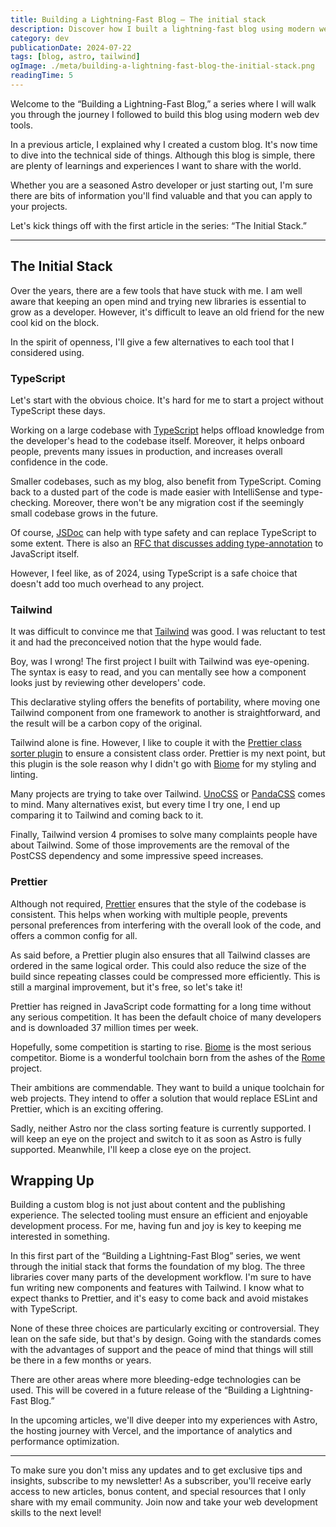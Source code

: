 ```yaml
---
title: Building a Lightning-Fast Blog — The initial stack
description: Discover how I built a lightning-fast blog using modern web dev tools like TypeScript, Tailwind, and Prettier. Join the journey!
category: dev
publicationDate: 2024-07-22
tags: [blog, astro, tailwind]
ogImage: ./meta/building-a-lightning-fast-blog-the-initial-stack.png
readingTime: 5
---
```



Welcome to the “Building a Lightning-Fast Blog,” a series where I will walk you through the journey I followed to build this blog using modern web dev tools.

In a previous article, I explained why I created a custom blog. It's now time to dive into the technical side of things. Although this blog is simple, there are plenty of learnings and experiences I want to share with the world.

Whether you are a seasoned Astro developer or just starting out, I'm sure there are bits of information you'll find valuable and that you can apply to your projects.

Let's kick things off with the first article in the series: “The Initial Stack.”

---

## The Initial Stack

Over the years, there are a few tools that have stuck with me. I am well aware that keeping an open mind and trying new libraries is essential to grow as a developer. However, it's difficult to leave an old friend for the new cool kid on the block.

In the spirit of openness, I'll give a few alternatives to each tool that I considered using.

### TypeScript

Let's start with the obvious choice. It's hard for me to start a project without TypeScript these days.

Working on a large codebase with [TypeScript](https://www.typescriptlang.org/) helps offload knowledge from the developer's head to the codebase itself. Moreover, it helps onboard people, prevents many issues in production, and increases overall confidence in the code.

Smaller codebases, such as my blog, also benefit from TypeScript. Coming back to a dusted part of the code is made easier with IntelliSense and type-checking. Moreover, there won't be any migration cost if the seemingly small codebase grows in the future.

Of course, [JSDoc](https://jsdoc.app/) can help with type safety and can replace TypeScript to some extent. There is also an [RFC that discusses adding type-annotation](https://devblogs.microsoft.com/typescript/a-proposal-for-type-syntax-in-javascript/) to JavaScript itself.

However, I feel like, as of 2024, using TypeScript is a safe choice that doesn't add too much overhead to any project.

### Tailwind

It was difficult to convince me that [Tailwind](https://tailwindcss.com/) was good. I was reluctant to test it and had the preconceived notion that the hype would fade.

Boy, was I wrong! The first project I built with Tailwind was eye-opening. The syntax is easy to read, and you can mentally see how a component looks just by reviewing other developers' code.

This declarative styling offers the benefits of portability, where moving one Tailwind component from one framework to another is straightforward, and the result will be a carbon copy of the original.

Tailwind alone is fine. However, I like to couple it with the [Prettier class sorter plugin](https://tailwindcss.com/blog/automatic-class-sorting-with-prettier) to ensure a consistent class order. Prettier is my next point, but this plugin is the sole reason why I didn't go with [Biome](https://biomejs.dev/) for my styling and linting.

Many projects are trying to take over Tailwind. [UnoCSS](https://unocss.dev/) or [PandaCSS](https://panda-css.com/) comes to mind. Many alternatives exist, but every time I try one, I end up comparing it to Tailwind and coming back to it.

Finally, Tailwind version 4 promises to solve many complaints people have about Tailwind. Some of those improvements are the removal of the PostCSS dependency and some impressive speed increases.

<InlineNewsletter />

### Prettier

Although not required, [Prettier](https://prettier.io/) ensures that the style of the codebase is consistent. This helps when working with multiple people, prevents personal preferences from interfering with the overall look of the code, and offers a common config for all.

As said before, a Prettier plugin also ensures that all Tailwind classes are ordered in the same logical order. This could also reduce the size of the build since repeating classes could be compressed more efficiently. This is still a marginal improvement, but it's free, so let's take it!

Prettier has reigned in JavaScript code formatting for a long time without any serious competition. It has been the default choice of many developers and is downloaded 37 million times per week.

Hopefully, some competition is starting to rise. [Biome](https://biomejs.dev/) is the most serious competitor. Biome is a wonderful toolchain born from the ashes of the [Rome](https://github.com/rome/tools) project.

Their ambitions are commendable. They want to build a unique toolchain for web projects. They intend to offer a solution that would replace ESLint and Prettier, which is an exciting offering.

Sadly, neither Astro nor the class sorting feature is currently supported. I will keep an eye on the project and switch to it as soon as Astro is fully supported. Meanwhile, I'll keep a close eye on the project.

## Wrapping Up

Building a custom blog is not just about content and the publishing experience. The selected tooling must ensure an efficient and enjoyable development process. For me, having fun and joy is key to keeping me interested in something.

In this first part of the “Building a Lightning-Fast Blog” series, we went through the initial stack that forms the foundation of my blog. The three libraries cover many parts of the development workflow. I'm sure to have fun writing new components and features with Tailwind. I know what to expect thanks to Prettier, and it's easy to come back and avoid mistakes with TypeScript.

None of these three choices are particularly exciting or controversial. They lean on the safe side, but that's by design. Going with the standards comes with the advantages of support and the peace of mind that things will still be there in a few months or years.

There are other areas where more bleeding-edge technologies can be used. This will be covered in a future release of the “Building a Lightning-Fast Blog.”

In the upcoming articles, we'll dive deeper into my experiences with Astro, the hosting journey with Vercel, and the importance of analytics and performance optimization.

---

To make sure you don't miss any updates and to get exclusive tips and insights, subscribe to my newsletter! As a subscriber, you'll receive early access to new articles, bonus content, and special resources that I only share with my email community. Join now and take your web development skills to the next level!
